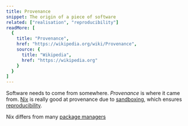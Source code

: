 ```yaml
---
title: Provenance
snippet: The origin of a piece of software
related: ["realisation", "reproducibility"]
readMore: [
  {
    title: "Provenance",
    href: "https://wikipedia.org/wiki/Provenance",
    source: {
      title: "Wikipedia",
      href: "https://wikipedia.org"
    }
  }
]
---
```


Software needs to come from somewhere.
*Provenance* is where it came from.
[Nix] is really good at provenance due to [sandboxing], which ensures [reproducibility].

Nix differs from many [package managers][pkg]

[nix]: /concepts/nix
[pkg]: /concepts/package-management
[reproducibility]: /concepts/reproducibility
[sandboxing]: /concepts/sandboxing
